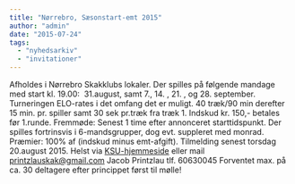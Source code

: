 ```yaml
---
title: "Nørrebro, Sæsonstart-emt 2015"
author: "admin"
date: "2015-07-24"
tags: 
  - "nyhedsarkiv"
  - "invitationer"
---
```


Afholdes i Nørrebro Skakklubs lokaler. Der spilles på følgende mandage med start kl. 19.00:  31.august, samt 7., 14. , 21. , og 28. september. Turneringen ELO-rates i det omfang det er muligt. 40 træk/90 min derefter 15 min. pr. spiller samt 30 sek pr.træk fra træk 1. Indskud kr. 150,- betales før 1.runde. Fremmøde: Senest 1 time efter annonceret starttidspunkt. Der spilles fortrinsvis i 6-mandsgrupper, dog evt. suppleret med monrad. Præmier: 100% af (indskud minus emt-afgift). Tilmelding senest torsdag 20.august 2015. Helst via [KSU-hjemmeside](http://ksu.dk/kalender/dotnet/viskalender.aspx?id=1488) eller mail printzlauskak@gmail.com Jacob Printzlau tlf. 60630045 Forventet max. på ca. 30 deltagere efter princippet først til mølle!
